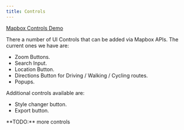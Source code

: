 ```yaml
--- 
title: Controls
---
```



[Mapbox Controls Demo](https://korywka.github.io/mapbox-controls/preview/)

There a number of UI Controls that can be added via Mapbox APIs. The current ones we have are:

- Zoom Buttons.
- Search Input.
- Location Button.
- Directions Button for Driving / Walking / Cycling routes.
- Popups.

Additional controls available are: 

- Style changer button.
- Export button.

<Aside>**TODO:** more controls</Aside>